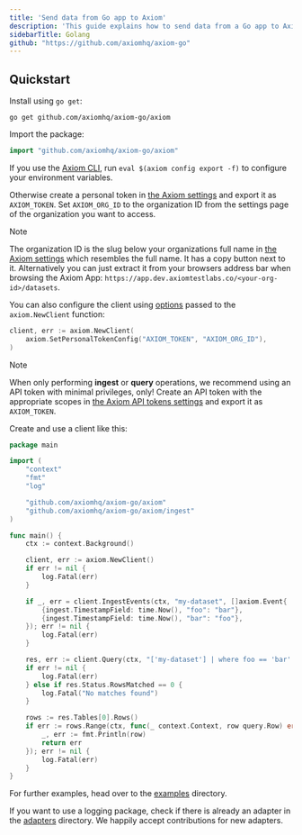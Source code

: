 ```yaml
---
title: 'Send data from Go app to Axiom'
description: 'This guide explains how to send data from a Go app to Axiom.'
sidebarTitle: Golang
github: "https://github.com/axiomhq/axiom-go"
---
```


## Quickstart

Install using `go get`:

```shell
go get github.com/axiomhq/axiom-go/axiom
```

Import the package:

```go
import "github.com/axiomhq/axiom-go/axiom"
```

If you use the [Axiom CLI](https://github.com/axiomhq/cli), run
`eval $(axiom config export -f)` to configure your environment variables.

Otherwise create a personal token in [the Axiom settings](https://app.axiom.co/profile)
and export it as `AXIOM_TOKEN`. Set `AXIOM_ORG_ID` to the organization ID from
the settings page of the organization you want to access.

> [!NOTE]
> The organization ID is the slug below your organizations full name in [the Axiom settings](https://app.axiom.co/profile) which resembles the full name. It has a copy button next to it. Alternatively you can just extract it from your browsers address bar when browsing the Axiom App: `https://app.dev.axiomtestlabs.co/<your-org-id>/datasets`.

You can also configure the client using [options](https://pkg.go.dev/github.com/axiomhq/axiom-go/axiom#Option)
passed to the `axiom.NewClient` function:

```go
client, err := axiom.NewClient(
    axiom.SetPersonalTokenConfig("AXIOM_TOKEN", "AXIOM_ORG_ID"),
)
```

> [!NOTE]
> When only performing **ingest** or **query** operations, we recommend using
an API token with minimal privileges, only! Create an API token with the
appropriate scopes in
[the Axiom API tokens settings](https://app.axiom.co/settings/api-tokens) and
export it as `AXIOM_TOKEN`.

Create and use a client like this:

```go
package main

import (
    "context"
    "fmt"
    "log"

    "github.com/axiomhq/axiom-go/axiom"
    "github.com/axiomhq/axiom-go/axiom/ingest"
)

func main() {
    ctx := context.Background()

    client, err := axiom.NewClient()
    if err != nil {
        log.Fatal(err)
    }

    if _, err = client.IngestEvents(ctx, "my-dataset", []axiom.Event{
        {ingest.TimestampField: time.Now(), "foo": "bar"},
        {ingest.TimestampField: time.Now(), "bar": "foo"},
    }); err != nil {
        log.Fatal(err)
    }

    res, err := client.Query(ctx, "['my-dataset'] | where foo == 'bar' | limit 100")
    if err != nil {
        log.Fatal(err)
    } else if res.Status.RowsMatched == 0 {
        log.Fatal("No matches found")
    }

    rows := res.Tables[0].Rows()
    if err := rows.Range(ctx, func(_ context.Context, row query.Row) error {
        _, err := fmt.Println(row)
        return err
    }); err != nil {
        log.Fatal(err)
    }
}
```

For further examples, head over to the [examples](https://github.com/axiomhq/axiom-go/tree/main/examples) directory.

If you want to use a logging package, check if there is already an adapter in
the [adapters](adapters) directory. We happily accept contributions for new
adapters.
